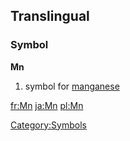 ==Translingual==
===Symbol===
'''Mn'''
#{{chemistry}} symbol for [[manganese]]
[[Category:Symbols]]

[[fr:Mn]]
[[ja:Mn]]
[[pl:Mn]]